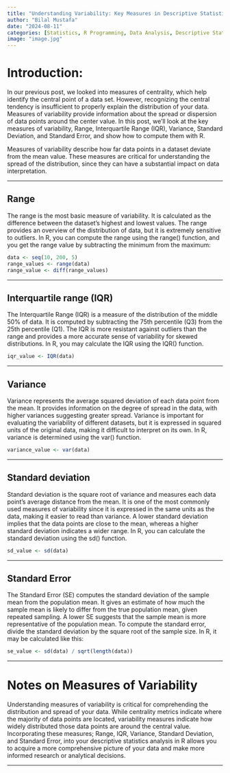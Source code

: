 ```yaml
---
title: "Understanding Variability: Key Measures in Descriptive Statistics Using R"
author: "Bilal Mustafa"   
date: "2024-08-11"    
categories: [Statistics, R Programming, Data Analysis, Descriptive Statistics, Hypothesis Testing, Data Visualization, T-Test, Statistical Methods, Beginners Guide, Quantitative Analysis]    
image: "image.jpg"
---
```


# Introduction:

In our previous post, we looked into measures of centrality, which help identify the central point of a data set.
However, recognizing the central tendency is insufficient to properly explain the distribution of your data.
Measures of variability provide information about the spread or dispersion of data points around the center value.
In this post, we'll look at the key measures of variability, Range, Interquartile Range (IQR), Variance, Standard Deviation, and Standard Error, and show how to compute them with R.

Measures of variability describe how far data points in a dataset deviate from the mean value.
These measures are critical for understanding the spread of the distribution, since they can have a substantial impact on data interpretation.

------------------------------------------------------------------------

## Range

The range is the most basic measure of variability.
It is calculated as the difference between the dataset's highest and lowest values.
The range provides an overview of the distribution of data, but it is extremely sensitive to outliers.
In R, you can compute the range using the range() function, and you get the range value by subtracting the minimum from the maximum:

```r
data <- seq(10, 200, 5)
range_values <- range(data)
range_value <- diff(range_values)

```

------------------------------------------------------------------------

## Interquartile range (IQR)

The Interquartile Range (IQR) is a measure of the distribution of the middle 50% of data.
It is computed by subtracting the 75th percentile (Q3) from the 25th percentile (Q1).
The IQR is more resistant against outliers than the range and provides a more accurate sense of variability for skewed distributions.
In R, you may calculate the IQR using the IQR() function.

```r
iqr_value <- IQR(data)

```

------------------------------------------------------------------------

## Variance

Variance represents the average squared deviation of each data point from the mean.
It provides information on the degree of spread in the data, with higher variances suggesting greater spread.
Variance is important for evaluating the variability of different datasets, but it is expressed in squared units of the original data, making it difficult to interpret on its own.
In R, variance is determined using the var() function.

```r
variance_value <- var(data)

```

------------------------------------------------------------------------

## Standard deviation

Standard deviation is the square root of variance and measures each data point's average distance from the mean.
It is one of the most commonly used measures of variability since it is expressed in the same units as the data, making it easier to read than variance.
A lower standard deviation implies that the data points are close to the mean, whereas a higher standard deviation indicates a wider range.
In R, you can calculate the standard deviation using the sd() function.

```r
sd_value <- sd(data)

```

------------------------------------------------------------------------

## Standard Error

The Standard Error (SE) computes the standard deviation of the sample mean from the population mean.
It gives an estimate of how much the sample mean is likely to differ from the true population mean, given repeated sampling.
A lower SE suggests that the sample mean is more representative of the population mean.
To compute the standard error, divide the standard deviation by the square root of the sample size.
In R, it may be calculated like this:

```r
se_value <- sd(data) / sqrt(length(data))

```

------------------------------------------------------------------------

# Notes on Measures of Variability

Understanding measures of variability is critical for comprehending the distribution and spread of your data.
While centrality metrics indicate where the majority of data points are located, variability measures indicate how widely distributed those data points are around the central value.
Incorporating these measures; Range, IQR, Variance, Standard Deviation, and Standard Error, into your descriptive statistics analysis in R allows you to acquire a more comprehensive picture of your data and make more informed research or analytical decisions.

------------------------------------------------------------------------
